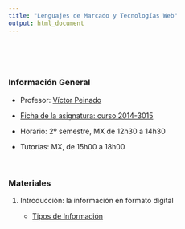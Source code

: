 ```yaml
---
title: "Lenguajes de Marcado y Tecnologías Web"
output: html_document
---
```


<br/>

<br/>


### Información General

- Profesor: [Víctor Peinado](mailto:v.peinado@filol.ucm.es)

- [Ficha de la asignatura: curso 2014-3015](ficha-LMWeb.pdf)

- Horario: 2º semestre, MX de 12h30 a 14h30

- Tutorías: MX, de 15h00 a 18h00

<br/>


### Materiales

1. Introducción: la información en formato digital

    - [Tipos de Información](TiposInformación.pdf)


<!--
1. Introducción: la información en formato digital
 Tipos de información: texto, audio, imagen, vídeo
 Qué es el hipertexto: hiperenlaces.
 Formatos de audio.
 Formatos de imagen.
 Formatos de vídeo.
2. Texto sin estructura y texto estructurado .
 Independencia entre contenido y presentación
 Lenguajes de marcas ligeros: mediawiki y markdown.
 Formateo de documentos en LaTeX.
 LaTeX para lingüistas.
3. HTML
 Introducción a HTML.
 Herramientas de edición, validación y visualización.
 Hojas de estilo CSS
4. Lenguajes XML
 Introducción a las tecnologías XML.
Herramientas de edición, validación y visualización.
Especificación de lenguajes XML: DTDs y XMLSchema
Hojas de estilo CSS y XSLT
Otros lenguajes de marcado: TEI, DocBook
-->